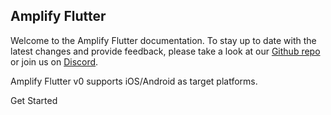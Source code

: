 ## Amplify Flutter

Welcome to the Amplify Flutter documentation. To stay up to date with the latest changes and provide feedback, please take a look at our [Github repo](https://github.com/aws-amplify/amplify-flutter) or join us on [Discord](https://discord.gg/amplify).

 Amplify Flutter v0 supports iOS/Android as target platforms.

<InternalLinkButton href="/gen1/flutter/prev/start/project-setup/prerequisites/">
  <span slot="text">Get Started</span>
</InternalLinkButton>
